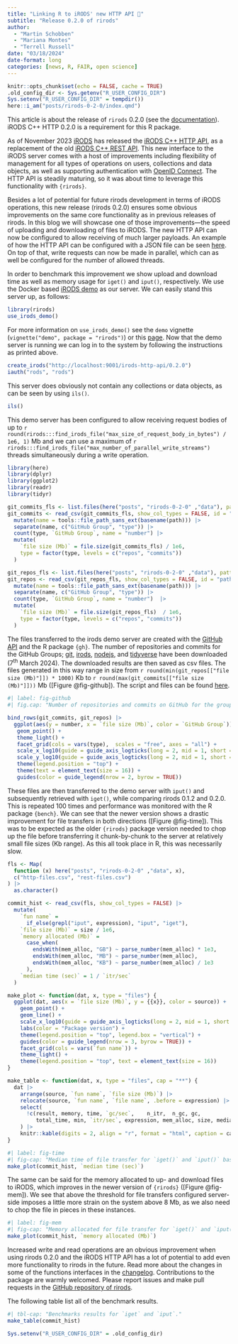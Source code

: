 ```yaml
---
title: "Linking R to iRODS' new HTTP API 🥳"
subtitle: "Release 0.2.0 of rirods"
author: 
  - "Martin Schobben"
  - "Mariana Montes"
  - "Terrell Russell"
date: "03/18/2024"
date-format: long
categories: [news, R, FAIR, open science]
---
```


```r
knitr::opts_chunk$set(echo = FALSE, cache = TRUE)
.old_config_dir <- Sys.getenv("R_USER_CONFIG_DIR")
Sys.setenv("R_USER_CONFIG_DIR" = tempdir())
here::i_am("posts/rirods-0-2-0/index.qmd")
```

::: {.callout-note}
This article is about the release of `rirods` 0.2.0 (see the [documentation](http://rirods.irods4r.org)). iRODS C++ HTTP 0.2.0 is a requirement for this R package.
:::

As of November 2023 [iRODS](https://irods.org) has released the [iRODS C++ HTTP API](https://irods.org/2023/11/initial-release-of-the-irods-http-api/), as a replacement of the old [iRODS C++ REST API](https://github.com/irods/irods_client_rest_cpp). This new interface to the iRODS server comes with a host of improvements including flexibility of management for all types of operations on users, collections and data objects, as well as supporting authentication with [OpenID Connect](https://openid.net/developers/how-connect-works/). The HTTP API is steadily maturing, so it was about time to leverage this functionality with `{rirods}`.

Besides a lot of potential for future rirods development in terms of iRODS operations, this new release (rirods 0.2.0) ensures some obvious improvements on the same core functionality as in previous releases of rirods. In this blog we will showcase one of those improvements---the speed of uploading and downloading of files to iRODS. The new HTTP API can now be configured to allow receiving of much larger payloads. An example of how the HTTP API can be configured with a JSON file can be seen [here](https://github.com/irods/irods_demo/blob/main/irods_client_http_api/config.json). On top of that, write requests can now be made in parallel, which can as well be configured for the number of allowed threads.

In order to benchmark this improvement we show upload and download time as well as memory usage for `iget()` and `iput()`, respectively. We use the Docker based [iRODS demo](https://github.com/irods/irods_demo) as our server. We can easily stand this server up, as follows:

```r
library(rirods)
use_irods_demo()
```

For more information on `use_irods_demo()` see the `demo` vignette (`vignette("demo", package = "rirods")`) or this [page](https://rirods.irods4r.org/articles/demo.html). Now that the demo server is running we can log in to the system by following the instructions as printed above.

```r
create_irods("http://localhost:9001/irods-http-api/0.2.0") 
iauth("rods", "rods")
```

This server does obviously not contain any collections or data objects, as can be seen by using `ils()`.

```r
ils()
```

This demo server has been configured to allow receiving request bodies of up to `r round(rirods:::find_irods_file("max_size_of_request_body_in_bytes") / 1e6, 1)` Mb and we can use a maximum of `r rirods:::find_irods_file("max_number_of_parallel_write_streams")` threads simultaneously during a write operation.

```r
library(here)
library(dplyr)
library(ggplot2)
library(readr)
library(tidyr)
```


```r
git_commits_fls <- list.files(here("posts", "rirods-0-2-0" ,"data"), pattern = "_commits", full.names = TRUE)
git_commits <- read_csv(git_commits_fls, show_col_types = FALSE, id = "path") |> 
  mutate(name = tools::file_path_sans_ext(basename(path))) |> 
  separate(name, c("GitHub Group", "type")) |> 
  count(type, `GitHub Group`, name = "number") |> 
  mutate(
    `file size (Mb)` = file.size(git_commits_fls) / 1e6,
    type = factor(type, levels = c("repos", "commits"))
  )

git_repos_fls <- list.files(here("posts", "rirods-0-2-0" ,"data"), pattern = "_repos", full.names = TRUE)
git_repos <- read_csv(git_repos_fls, show_col_types = FALSE, id = "path") |> 
  mutate(name = tools::file_path_sans_ext(basename(path))) |> 
  separate(name, c("GitHub Group", "type")) |> 
  count(type, `GitHub Group`, name = "number")  |> 
  mutate(
    `file size (Mb)` = file.size(git_repos_fls)  / 1e6,
    type = factor(type, levels = c("repos", "commits"))
  )

```

The files transferred to the irods demo server are created with the [GitHub API](https://docs.github.com/en/rest?apiVersion=2022-11-28) and the R package `{gh}`.  The number of repositories and commits for the GitHub Groups; [git](https://github.com/git), [irods](https://github.com/irods), [nodejs](https://github.com/nodejs), and [tidyverse](https://github.com/tidyverse) have been downloaded (7^th^ March 2024). The downloaded results are then saved as csv files. The files generated in this way range in size from `r round(min(git_repos[["file size (Mb)"]]) * 1000)` Kb to `r round(max(git_commits[["file size (Mb)"]]))` Mb ([Figure @fig-github]). The script and files can be found [here](https://github.com/FAIReLABS/iRODS4R/tree/main/posts/rirods-0-2-0).

```r
#| label: fig-github 
#| fig.cap: "Number of repositories and commits on GitHub for the groups git, irods, nodejs, and tidyverse."

bind_rows(git_commits, git_repos) |> 
  ggplot(aes(y = number, x = `file size (Mb)`, color = `GitHub Group`)) +
   geom_point() +
   theme_light() +
   facet_grid(cols = vars(type),  scales = "free", axes = "all") +
   scale_x_log10(guide = guide_axis_logticks(long = 2, mid = 1, short = 0.5))+
   scale_y_log10(guide = guide_axis_logticks(long = 2, mid = 1, short = 0.5)) +
   theme(legend.position = "top") +
   theme(text = element_text(size = 16)) +
   guides(color = guide_legend(nrow = 2, byrow = TRUE)) 
```

These files are then transferred to the demo server with `iput()` and subsequently retrieved with `iget()`, while comparing rirods 0.1.2 and 0.2.0. This is repeated 100 times and performance was monitored with the R package `{bench}`. We can see that the newer version shows a drastic improvement for file transfers in both directions ([Figure @fig-time]). This was to be expected as the older `{rirods}` package version needed to chop up the file before transferring it chunk-by-chunk to the server at relatively small file sizes (Kb range). As this all took place in R, this was necessarily slow.


```r
fls <- Map(
  function (x) here("posts", "rirods-0-2-0" ,"data", x),
  c("http-files.csv", "rest-files.csv")
) |>  
  as.character() 

commit_hist <- read_csv(fls, show_col_types = FALSE) |>
  mutate(
    `fun name` =
      if_else(grepl("iput", expression), "iput", "iget"),
    `file size (Mb)` = size / 1e6,
    `memory allocated (Mb)` =
      case_when(
        endsWith(mem_alloc, "GB") ~ parse_number(mem_alloc) * 1e3,
        endsWith(mem_alloc, "MB") ~ parse_number(mem_alloc),
        endsWith(mem_alloc, "KB") ~ parse_number(mem_alloc) / 1e3
      ),
    `median time (sec)` = 1 / `itr/sec`
  ) 

make_plot <- function(dat, x, type = "files") {
  ggplot(dat, aes(x = `file size (Mb)`, y = {{x}}, color = source)) +
    geom_point() +
    geom_line() +
    scale_x_log10(guide = guide_axis_logticks(long = 2, mid = 1, short = 0.5)) +
    labs(color = "Package version") + 
    theme(legend.position = "top", legend.box = "vertical") +
    guides(color = guide_legend(nrow = 3, byrow = TRUE)) +
    facet_grid(cols = vars(`fun name`)) +
    theme_light() +
    theme(legend.position = "top", text = element_text(size = 16))
}

make_table <- function(dat, x, type = "files", cap = "**") {
  dat |>  
    arrange(source, `fun name`, `file size (Mb)`) |> 
    relocate(source, `fun name`, `file name`, .before = expression) |> 
    select(
      !c(result, memory, time, `gc/sec`,	n_itr,	n_gc, gc, 
         total_time, min, `itr/sec`, expression, mem_alloc, size, median), 
    ) |> 
    knitr::kable(digits = 2, align = "r", format = "html", caption = cap)
}
```


```r
#| label: fig-time
#| fig-cap: "Median time of file transfer for `iget()` and `iput()` based on `bench`."
make_plot(commit_hist, `median time (sec)`)
```

The same can be said for the memory allocated to up- and download files to iRODS, which improves in the newer version of `{rirods}` ([Figure @fig-mem]). We see that above the threshold for file transfers configured server-side imposes a little more strain on the system above 8 Mb, as we also need to chop the file in pieces in these instances.

```r
#| label: fig-mem
#| fig-cap: "Memory allocated for file transfer for `iget()` and `iput()` based on `bench`."
make_plot(commit_hist, `memory allocated (Mb)`)
```

Increased write and read operations are an obvious improvement when using rirods 0.2.0 and the iRODS HTTP API has a lot of potential to add even more functionality to rirods in the future. Read more about the changes in some of the functions interfaces in the [changelog](https://rirods.irods4r.org/news/index.html). Contributions to the package are warmly welcomed. Please report issues and make pull requests in the [GitHub repository of rirods](https://github.com/irods/irods_client_library_rirods).

The following table list all of the benchmark results.

```r
#| tbl-cap: "Benchmarks results for `iget` and `iput`."
make_table(commit_hist)
```

```r
Sys.setenv("R_USER_CONFIG_DIR" = .old_config_dir)
```
